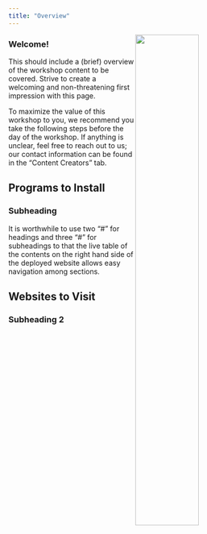 ```yaml
---
title: "Overview"
---
```


<img src = "images/nceas_logo_wide.png" align = "right" width = "50%" />

### Welcome!

This should include a (brief) overview of the workshop content to be covered. Strive to create a welcoming and non-threatening first impression with this page.

To maximize the value of this workshop to you, we recommend you take the following steps before the day of the workshop. If anything is unclear, feel free to reach out to us; our contact information can be found in the "Content Creators" tab.

## Programs to Install

### Subheading

It is worthwhile to use two "#" for headings and three "#" for subheadings to that the live table of the contents on the right hand side of the deployed website allows easy navigation among sections.

## Websites to Visit

### Subheading 2


